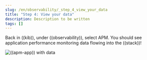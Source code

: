 ```yaml
---
slug: /en/observability/_step_4_view_your_data
title: "Step 4: View your data"
description: Description to be written
tags: []
---
```


<div id="_step_4_view_your_data"></div>

Back in ((kib)), under ((observability)), select APM.
You should see application performance monitoring data flowing into the ((stack))!

![((apm-app)) with data](images/kibana-apm-sample-data.png)
